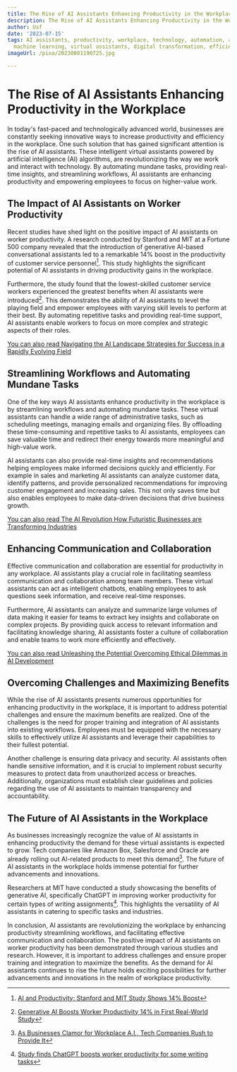 ```yaml
---
title: The Rise of AI Assistants Enhancing Productivity in the Workplace
description: The Rise of AI Assistants Enhancing Productivity in the Workplace
author: Usf
date: '2023-07-15'
tags: AI assistants, productivity, workplace, technology, automation, artificial intelligence,
  machine learning, virtual assistants, digital transformation, efficiency
imageUrl: /pixa/20230801190725.jpg

---
```

# The Rise of AI  Assistants  Enhancing  Productivity in the Workplace

In today's fast-paced and technologically advanced world, businesses are constantly seeking innovative ways to increase productivity and efficiency in  the workplace. One  such solution that has gained significant attention is the rise of AI assistants. These intelligent virtual assistants powered by artificial intelligence (AI) algorithms, are revolutionizing the way we work and interact with technology. By  automating mundane tasks, providing real-time insights,  and streamlining workflows, AI assistants are enhancing productivity  and empowering  employees to focus on higher-value work.

## The Impact of AI Assistants on Worker Productivity

Recent studies have shed light on the positive  impact of AI assistants on worker productivity. A research conducted by Stanford and MIT  at a Fortune 500 company revealed that the introduction of generative AI-based  conversational assistants led  to a remarkable 14%  boost in the  productivity  of customer service personnel[^1^]. This study highlights the significant potential of AI assistants in driving productivity gains in the workplace.

Furthermore, the study found that the lowest-skilled customer service workers experienced the greatest benefits when AI assistants were introduced[^2^]. This demonstrates the ability of AI assistants to level the playing field and empower employees with varying  skill levels  to perform at their best. By automating repetitive tasks and providing real-time support, AI  assistants enable  workers to focus on more complex and strategic aspects of their roles.

[You can also  read Navigating the AI Landscape Strategies for Success in a  Rapidly Evolving Field](Navigating%20the%20AI%20Landscape%20Strategies%20for%20Success%20in%20a%20Rapidly%20Evolving%20Field)


## Streamlining Workflows and Automating Mundane Tasks

One  of  the key  ways AI assistants enhance productivity in the workplace is by streamlining workflows and automating mundane tasks. These virtual assistants can handle a wide range of administrative tasks, such as scheduling meetings, managing emails and organizing  files. By offloading  these time-consuming and repetitive tasks to  AI  assistants, employees can  save valuable time and redirect  their energy towards more  meaningful and high-value work.

AI assistants can also provide real-time insights and recommendations helping employees make informed  decisions quickly  and efficiently. For example  in sales and marketing AI assistants can analyze customer data, identify patterns, and provide personalized recommendations for improving customer engagement and increasing sales. This  not only saves time  but also enables  employees to make data-driven decisions that drive business growth.

[You can also  read The AI Revolution How Futuristic Businesses are Transforming Industries](The%20AI%20Revolution%20How%20Futuristic%20Businesses%20are%20Transforming%20Industries)


## Enhancing Communication and Collaboration

Effective communication and collaboration are  essential  for productivity in any workplace. AI assistants  play a crucial role in facilitating seamless communication and collaboration among team members. These virtual assistants can act as intelligent chatbots, enabling employees to ask questions seek information, and receive real-time responses.

Furthermore, AI assistants can analyze and summarize large volumes of data making  it easier for teams to  extract key  insights and collaborate on complex projects. By providing  quick access to relevant information and facilitating knowledge  sharing, AI assistants foster  a culture of  collaboration and enable teams to work more efficiently  and effectively.

[You can also read Unleashing the  Potential Overcoming Ethical Dilemmas  in AI Development](Unleashing%20the%20Potential%20Overcoming%20Ethical%20Dilemmas%20in%20AI%20Development)


## Overcoming Challenges and Maximizing Benefits

While the rise  of AI assistants presents  numerous opportunities  for enhancing productivity in the workplace, it is important to address potential challenges and ensure the maximum benefits are realized. One of the challenges is the need for proper training and integration of AI assistants into existing workflows. Employees must be equipped with the necessary skills to effectively utilize AI assistants and leverage their capabilities to their fullest potential.

Another challenge is ensuring data privacy and  security. AI assistants often handle sensitive information, and it is crucial to implement robust security measures to protect data from unauthorized access or breaches. Additionally, organizations  must  establish clear guidelines and policies regarding the use of AI assistants to maintain transparency and accountability.

## The Future  of  AI Assistants in the Workplace

As businesses  increasingly recognize the value of AI assistants in enhancing productivity the demand for these virtual assistants is expected to grow. Tech companies like Amazon Box, Salesforce and  Oracle are already  rolling out AI-related  products  to meet this demand[^4^]. The future  of AI assistants in the workplace holds immense potential for further advancements and innovations.

Researchers at MIT have conducted a study  showcasing the benefits of generative AI, specifically  ChatGPT in  improving worker productivity  for certain types of writing assignments[^5^].  This highlights the versatility of  AI assistants in catering to specific tasks and industries.

In conclusion, AI assistants are revolutionizing the workplace  by enhancing productivity streamlining workflows, and facilitating effective communication and collaboration. The positive impact of AI assistants on worker productivity has been demonstrated through  various studies  and research. However, it is important to address challenges and ensure proper training and integration to maximize the benefits. As the demand for AI assistants  continues to rise the future holds exciting possibilities for  further advancements and innovations in the  realm  of workplace productivity.

[^1^]: [AI and Productivity: Stanford and MIT  Study Shows 14% Boost](https://www.cnbc.com/2023/04/25/stanford-and-mit-study-ai-boosted-worker-productivity-by-14percent.html)
[^2^]: [Generative  AI Boosts Worker  Productivity 14% in First Real-World Study](https://www.bloomberg.com/news/articles/2023-04-24/generative-ai-boosts-worker-productivity-14-new-study-finds)
[^4^]: [As Businesses Clamor for Workplace A.I., Tech Companies Rush to Provide It](https://www.nytimes.com/2023/07/05/technology/business-ai-technology.html)
[^5^]: [Study finds ChatGPT boosts worker productivity for some writing  tasks](https://news.mit.edu/2023/study-finds-chatgpt-boosts-worker-productivity-writing-0714)